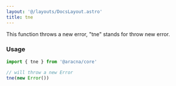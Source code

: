 ```yaml
---
layout: '@/layouts/DocsLayout.astro'
title: tne
---
```


This function throws a new error, "tne" stands for throw new error.

### Usage

```ts
import { tne } from '@aracna/core'

// will throw a new Error
tne(new Error())
```
